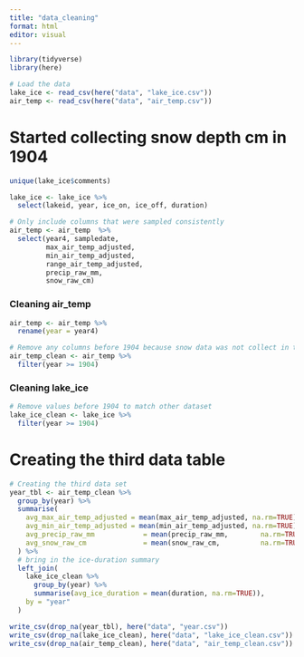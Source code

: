 ```yaml
---
title: "data_cleaning"
format: html
editor: visual
---
```


```r
library(tidyverse)
library(here)
```

```r
# Load the data
lake_ice <- read_csv(here("data", "lake_ice.csv"))
air_temp <- read_csv(here("data", "air_temp.csv"))
```

# Started collecting snow depth cm in 1904

```r
unique(lake_ice$comments)
```

```r
lake_ice <- lake_ice %>%
  select(lakeid, year, ice_on, ice_off, duration)

# Only include columns that were sampled consistently 
air_temp <- air_temp  %>%
  select(year4, sampledate,
         max_air_temp_adjusted,
         min_air_temp_adjusted,
         range_air_temp_adjusted,
         precip_raw_mm,
         snow_raw_cm)
```

### Cleaning air_temp

```r
air_temp <- air_temp %>%
  rename(year = year4)
```


```r
# Remove any columns before 1904 because snow data was not collect in those years
air_temp_clean <- air_temp %>%
  filter(year >= 1904)
```


### Cleaning lake_ice

```r
# Remove values before 1904 to match other dataset
lake_ice_clean <- lake_ice %>%
  filter(year >= 1904)
```

# Creating the third data table

```r
# Creating the third data set
year_tbl <- air_temp_clean %>%
  group_by(year) %>%
  summarise(
    avg_max_air_temp_adjusted = mean(max_air_temp_adjusted, na.rm=TRUE),
    avg_min_air_temp_adjusted = mean(min_air_temp_adjusted, na.rm=TRUE),
    avg_precip_raw_mm            = mean(precip_raw_mm,        na.rm=TRUE),
    avg_snow_raw_cm              = mean(snow_raw_cm,          na.rm=TRUE)
  ) %>%
  # bring in the ice‐duration summary
  left_join(
    lake_ice_clean %>% 
      group_by(year) %>% 
      summarise(avg_ice_duration = mean(duration, na.rm=TRUE)),
    by = "year"
  )
```

```r
write_csv(drop_na(year_tbl), here("data", "year.csv"))
write_csv(drop_na(lake_ice_clean), here("data", "lake_ice_clean.csv"))
write_csv(drop_na(air_temp_clean), here("data", "air_temp_clean.csv"))
```
